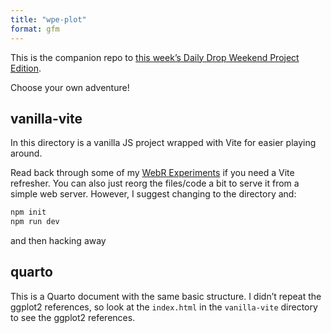 ```yaml
---
title: "wpe-plot"
format: gfm
---
```


This is the companion repo to [this week's Daily Drop Weekend Project Edition]().

Choose your own adventure!

## vanilla-vite

In this directory is a vanilla JS project wrapped with Vite for easier playing around.

Read back through some of my [WebR Experiments](https://rud.is/webr-experiments/) if you need a Vite refresher. You can also just reorg the files/code a bit to serve it from a simple web server. However, I suggest changing to the directory and:

```bash
npm init
npm run dev
```

and then hacking away

## quarto

This is a Quarto document with the same basic structure. I didn't repeat the ggplot2 references, so look at the `index.html` in the `vanilla-vite` directory to see the ggplot2 references.

